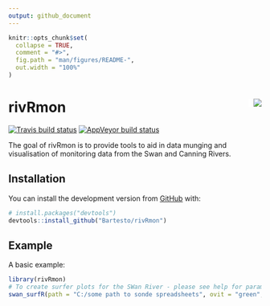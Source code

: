 ```yaml
---
output: github_document
---
```


<!-- README.md is generated from README.Rmd. Please edit that file -->

```r
knitr::opts_chunk$set(
  collapse = TRUE,
  comment = "#>",
  fig.path = "man/figures/README-",
  out.width = "100%"
)
```
# rivRmon <img src="man/figures/rivRmon_logo.png" align="right" style="padding-left:10px;background-color:white;" />

<!-- badges: start -->
[![Travis build status](https://travis-ci.org/Bartesto/rivRmon.svg?branch=master)](https://travis-ci.org/Bartesto/rivRmon)
[![AppVeyor build status](https://ci.appveyor.com/api/projects/status/github/Bartesto/rivRmon?branch=master&svg=true)](https://ci.appveyor.com/project/Bartesto/rivRmon)
<!-- badges: end -->

The goal of rivRmon is to provide tools to aid in data munging and visualisation of monitoring data from the Swan and Canning Rivers.

## Installation

You can install the development version from [GitHub](https://github.com/Bartesto) with:

``` r
# install.packages("devtools")
devtools::install_github("Bartesto/rivRmon")
```
## Example

A basic example:

```r
library(rivRmon)
# To create surfer plots for the SWan River - please see help for parameter descriptions
swan_surfR(path = "C:/some path to sonde spreadsheets", ovit = "green", ocav = "red")
```


